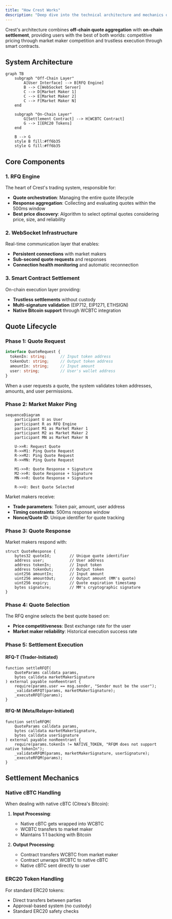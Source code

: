 ```yaml
---
title: "How Crest Works"
description: "Deep dive into the technical architecture and mechanics of Crest's trading system"
---
```


Crest's architecture combines **off-chain quote aggregation** with **on-chain settlement**, providing users with the best of both worlds: competitive pricing through market maker competition and trustless execution through smart contracts.

## System Architecture

```mermaid
graph TB
    subgraph "Off-Chain Layer"
        A[User Interface] --> B[RFQ Engine]
        B --> C[WebSocket Server]
        C --> D[Market Maker 1]
        C --> E[Market Maker 2]
        C --> F[Market Maker N]
    end

    subgraph "On-Chain Layer"
        G[Settlement Contract] --> H[WCBTC Contract]
        G --> I[ERC20 Tokens]
    end

    B --> G
    style B fill:#ff6b35
    style G fill:#ff6b35
```

## Core Components

### 1. RFQ Engine
The heart of Crest's trading system, responsible for:
- **Quote orchestration**: Managing the entire quote lifecycle
- **Response aggregation**: Collecting and evaluating quotes within the 500ms window
- **Best price discovery**: Algorithm to select optimal quotes considering price, size, and reliability

### 2. WebSocket Infrastructure
Real-time communication layer that enables:
- **Persistent connections** with market makers
- **Sub-second quote requests** and responses
- **Connection health monitoring** and automatic reconnection

### 3. Smart Contract Settlement
On-chain execution layer providing:
- **Trustless settlements** without custody
- **Multi-signature validation** (EIP712, EIP1271, ETHSIGN)
- **Native Bitcoin support** through WCBTC integration

## Quote Lifecycle

### Phase 1: Quote Request
```typescript
interface QuoteRequest {
  tokenIn: string;      // Input token address
  tokenOut: string;     // Output token address
  amountIn: string;     // Input amount
  user: string;         // User's wallet address
}
```

When a user requests a quote, the system validates token addresses, amounts, and user permissions.

### Phase 2: Market Maker Ping
```mermaid
sequenceDiagram
    participant U as User
    participant R as RFQ Engine
    participant M1 as Market Maker 1
    participant M2 as Market Maker 2
    participant MN as Market Maker N

    U->>R: Request Quote
    R->>M1: Ping Quote Request
    R->>M2: Ping Quote Request
    R->>MN: Ping Quote Request

    M1->>R: Quote Response + Signature
    M2->>R: Quote Response + Signature
    MN->>R: Quote Response + Signature

    R->>U: Best Quote Selected
```

Market makers receive:
- **Trade parameters**: Token pair, amount, user address
- **Timing constraints**: 500ms response window
- **Nonce/Quote ID**: Unique identifier for quote tracking

### Phase 3: Quote Response
Market makers respond with:
```solidity
struct QuoteResponse {
    bytes32 quoteId;        // Unique quote identifier
    address user;           // User address
    address tokenIn;        // Input token
    address tokenOut;       // Output token
    uint256 amountIn;       // Input amount
    uint256 amountOut;      // Output amount (MM's quote)
    uint256 expiry;         // Quote expiration timestamp
    bytes signature;        // MM's cryptographic signature
}
```

### Phase 4: Quote Selection
The RFQ engine selects the best quote based on:
- **Price competitiveness**: Best exchange rate for the user
- **Market maker reliability**: Historical execution success rate

### Phase 5: Settlement Execution

#### RFQ-T (Trader-Initiated)
```solidity
function settleRFQT(
    QuoteParams calldata params,
    bytes calldata marketMakerSignature
) external payable nonReentrant {
    require(params.user == msg.sender, "Sender must be the user");
    _validateRFQT(params, marketMakerSignature);
    _executeRFQT(params);
}
```

#### RFQ-M (Meta/Relayer-Initiated)
```solidity
function settleRFQM(
    QuoteParams calldata params,
    bytes calldata marketMakerSignature,
    bytes calldata userSignature
) external payable nonReentrant {
    require(params.tokenIn != NATIVE_TOKEN, "RFQM does not support native tokenIn");
    _validateRFQM(params, marketMakerSignature, userSignature);
    _executeRFQM(params);
}
```

## Settlement Mechanics

### Native cBTC Handling
When dealing with native cBTC (Citrea's Bitcoin):

1. **Input Processing**:
   - Native cBTC gets wrapped into WCBTC
   - WCBTC transfers to market maker
   - Maintains 1:1 backing with Bitcoin

2. **Output Processing**:
   - Contract transfers WCBTC from market maker
   - Contract unwraps WCBTC to native cBTC
   - Native cBTC sent directly to user

### ERC20 Token Handling
For standard ERC20 tokens:
- Direct transfers between parties
- Approval-based system (no custody)
- Standard ERC20 safety checks

